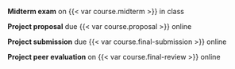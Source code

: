 **Midterm exam** on {{< var course.midterm >}} in class

**Project proposal** due {{< var course.proposal >}} online

**Project submission** due {{< var course.final-submission >}} online

**Project peer evaluation** on {{< var course.final-review >}} online